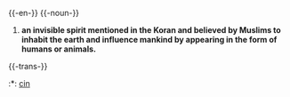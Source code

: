 {{-en-}}
{{-noun-}}
#'''an invisible spirit mentioned in the Koran and believed by Muslims to inhabit the earth and influence mankind by appearing in the form of humans or animals.'''

{{-trans-}}
:*{{tr}}: [[cin]]